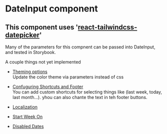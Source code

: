 
<Meta title="DateInput/DateInput_Tailwind/Docs" />


# DateInput component
## This component uses '[react-tailwindcss-datepicker](https://www.npmjs.com/package/react-tailwindcss-datepicker)'

Many of the parameters for this compnent can be passed into DateInput, and tested in Storybook.

A couple things not yet implemented

 - [Theming options](https://react-tailwindcss-datepicker.vercel.app/theming-options)<br/>
 Update the color theme via parameters instead of css

 - [Confuguring Shortcuts and Footer](https://react-tailwindcss-datepicker.vercel.app/advanced-features#configs)
 <br/>You can add custom shortcuts for selecting things like (last week, today, last month...).
 yhou can also chante the text in teh footer buttons.

 - [Localization](https://react-tailwindcss-datepicker.vercel.app/advanced-features#localization)

 - [Start Week On](https://react-tailwindcss-datepicker.vercel.app/theming-options)

 - [Disabled Dates](https://react-tailwindcss-datepicker.vercel.app/advanced-features#disabled-dates)